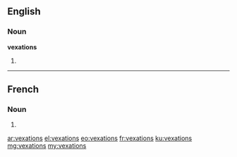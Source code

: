 ==English==

===Noun===
'''vexations'''

# {{plural of|vexation}}

----

==French==

===Noun===
{{head|fr|g=f-p}}

# {{plural of|vexation|lang=fr}}

[[ar:vexations]]
[[el:vexations]]
[[eo:vexations]]
[[fr:vexations]]
[[ku:vexations]]
[[mg:vexations]]
[[my:vexations]]